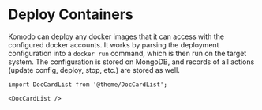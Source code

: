 # Deploy Containers

Komodo can deploy any docker images that it can access with the configured docker accounts.
It works by parsing the deployment configuration into a `docker run` command, which is then run on the target system.
The configuration is stored on MongoDB, and records of all actions (update config, deploy, stop, etc.) are stored as well.

```mdx-code-block
import DocCardList from '@theme/DocCardList';

<DocCardList />
```
